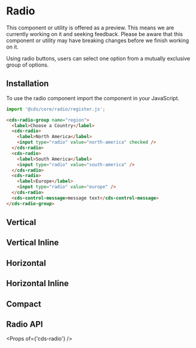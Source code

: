 
<Meta title="Forms (Preview)/Radio/Getting Started" />

# Radio

<cds-alert-group status="warning" cds-layout="m-b:lg">
  <cds-alert>
    This component or utility is offered as a preview. This means we are currently working on it and seeking feedback.
    Please be aware that this component or utility may have breaking changes before we finish working on it.
  </cds-alert>
</cds-alert-group>

Using radio buttons, users can select one option from a mutually exclusive group of options.

## Installation

To use the radio component import the component in your JavaScript.

```typescript
import '@cds/core/radio/register.js';
```

```html
<cds-radio-group name="region">
  <label>Choose a Country</label>
  <cds-radio>
    <label>North America</label>
    <input type="radio" value="north-america" checked />
  </cds-radio>
  <cds-radio>
    <label>South America</label>
    <input type="radio" value="south-america" />
  </cds-radio>
  <cds-radio>
    <label>Europe</label>
    <input type="radio" value="europe" />
  </cds-radio>
  <cds-control-message>message text</cds-control-message>
</cds-radio-group>
```

<Preview>
  <Story id="forms-preview-radio-stories--radio" />
</Preview>

## Vertical

<Preview>
  <Story id="forms-preview-radio-stories--vertical-group" />
</Preview>

## Vertical Inline

<Preview>
  <Story id="forms-preview-radio-stories--vertical-inline-group" />
</Preview>

## Horizontal

<Preview>
  <Story id="forms-preview-radio-stories--horizontal-group" />
</Preview>

## Horizontal Inline

<Preview>
  <Story id="forms-preview-radio-stories--horizontal-inline-group" />
</Preview>

## Compact

<Preview>
  <Story id="forms-preview-radio-stories--compact-group" />
</Preview>

## Radio API

<Props of={'cds-radio'} />
